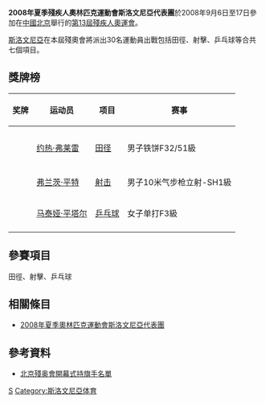 {{Infobox Country Paralympics
|NPC=SLO
|games= 2008年夏季
|competitors=30
|sports=7
|flagbearer=
|gold=
|silver=1
|bronze=2
|total=3
|rank=59
|officials=
}}

'''2008年夏季殘疾人奧林匹克運動會斯洛文尼亞代表團'''於2008年9月6日至17日參加在[[中國北京|中國北京]]舉行的[[2008年夏季殘奧會|第13屆殘疾人奧運會]]。

[[斯洛文尼亞|斯洛文尼亞]]在本屆殘奧會將派出30名運動員出戰包括田徑、射擊、乒乓球等合共七個項目。

== 獎牌榜 ==
{| class="wikitable sortable" style="font-size:88%"
|-bgcolor=#efefef
! 奖牌
! 运动员
! 项目
! 赛事
|-
|-

|-
| {{silver medal}} || [[约热·弗莱雷|约热·弗莱雷]] || [[2008年夏季殘奧會田径比賽|田径]] || 男子铁饼F32/51級
|-

|-
| {{bronze medal}} || [[弗兰茨·平特|弗兰茨·平特]] || [[2008年夏季殘奧會射击比賽|射击]] || 男子10米气步枪立射-SH1級
|-
| {{bronze medal}} || [[马泰娅·平塔尔|马泰娅·平塔尔]] || [[2008年夏季殘奧會乒乓球比賽|乒乓球]] || 女子单打F3級
|-

|}

== 參賽項目 ==
田徑、射擊、乒乓球

== 相關條目 ==
*[[2008年夏季奧林匹克運動會斯洛文尼亞代表團|2008年夏季奧林匹克運動會斯洛文尼亞代表團]]

== 參考資料 ==
*[https://web.archive.org/web/20080909184931/http://www.paralympic.org/release/Main_Sections_Menu/News/Press_Releases/Flagbearers_List_Opening_Ceremony_Final_5_Sept1.pdf 北京殘奥會開幕式持旗手名單]

{{2008年夏季殘疾人奧林匹克運動會代表團}}

[[Category:2008年夏季殘疾人奧林匹克運動會代表團|S]]
[[Category:斯洛文尼亞体育|Category:斯洛文尼亞体育]]